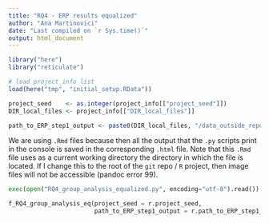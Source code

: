 ```yaml
---
title: "RQ4 - ERP results equalized"
author: "Ana Martinovici"
date: "Last compiled on `r Sys.time()`"
output: html_document
---
```


```r

library("here")
library("reticulate")

# load project_info list
load(here("tmp", "initial_setup.RData"))

project_seed    <- as.integer(project_info[["project_seed"]])
DIR_local_files <- project_info[["DIR_local_files"]]

path_to_ERP_step1_output <- paste0(DIR_local_files, "/data_outside_repo/processed_data/ERP/step1/")

```

We are using `.Rmd` files because then all the output that the `.py` scripts print in the console is saved in the corresponding `.html` file. Note that this `.Rmd` file uses as a current working directory the directory in which the file is located. If I change this to the root of the `git` repo / `R` project, then image files will not be accessible (pandoc error 99).

```python
exec(open("RQ4_group_analysis_equalized.py", encoding="utf-8").read())

f_RQ4_group_analysis_eq(project_seed = r.project_seed, 
                        path_to_ERP_step1_output = r.path_to_ERP_step1_output)

```
